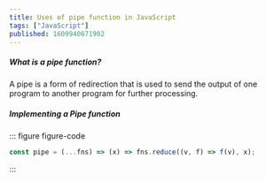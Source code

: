 ```yaml
---
title: Uses of pipe function in JavaScript
tags: ["JavaScript"]
published: 1609940671902
---
```


##### What is a pipe function?

A pipe is a form of redirection that is used to send the output of one program to another program for further processing.

##### Implementing a Pipe function

::: figure figure-code

```jsx
const pipe = (...fns) => (x) => fns.reduce((v, f) => f(v), x);
```

:::
